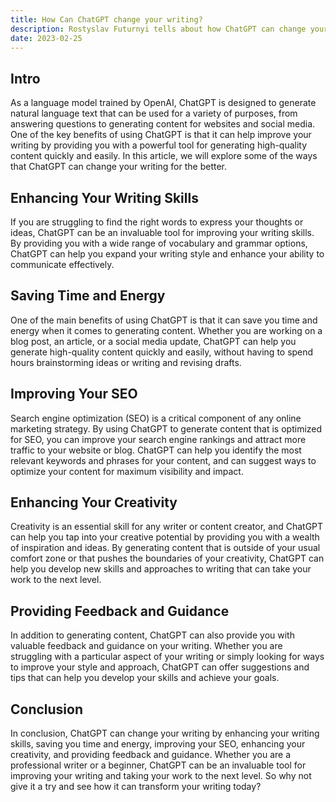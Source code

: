 ```yaml
---
title: How Can ChatGPT change your writing?
description: Rostyslav Futurnyi tells about how ChatGPT can change your writing by enhancing your writing skills, saving time and energy, improving your SEO, enhancing creativity, and providing feedback and guidance. It is a powerful tool that can generate high-quality content quickly and easily, expand your writing style, and suggest ways to optimize your content for maximum visibility and impact. Whether you are a professional writer or a beginner, ChatGPT can be an invaluable tool for improving your writing and taking your work to the next level.
date: 2023-02-25
---
```


## Intro

As a language model trained by OpenAI, ChatGPT is designed to generate natural language text that can be used for a variety of purposes, from answering questions to generating content for websites and social media. One of the key benefits of using ChatGPT is that it can help improve your writing by providing you with a powerful tool for generating high-quality content quickly and easily. In this article, we will explore some of the ways that ChatGPT can change your writing for the better.

## Enhancing Your Writing Skills

If you are struggling to find the right words to express your thoughts or ideas, ChatGPT can be an invaluable tool for improving your writing skills. By providing you with a wide range of vocabulary and grammar options, ChatGPT can help you expand your writing style and enhance your ability to communicate effectively.

## Saving Time and Energy

One of the main benefits of using ChatGPT is that it can save you time and energy when it comes to generating content. Whether you are working on a blog post, an article, or a social media update, ChatGPT can help you generate high-quality content quickly and easily, without having to spend hours brainstorming ideas or writing and revising drafts.

## Improving Your SEO

Search engine optimization (SEO) is a critical component of any online marketing strategy. By using ChatGPT to generate content that is optimized for SEO, you can improve your search engine rankings and attract more traffic to your website or blog. ChatGPT can help you identify the most relevant keywords and phrases for your content, and can suggest ways to optimize your content for maximum visibility and impact.

## Enhancing Your Creativity

Creativity is an essential skill for any writer or content creator, and ChatGPT can help you tap into your creative potential by providing you with a wealth of inspiration and ideas. By generating content that is outside of your usual comfort zone or that pushes the boundaries of your creativity, ChatGPT can help you develop new skills and approaches to writing that can take your work to the next level.

## Providing Feedback and Guidance

In addition to generating content, ChatGPT can also provide you with valuable feedback and guidance on your writing. Whether you are struggling with a particular aspect of your writing or simply looking for ways to improve your style and approach, ChatGPT can offer suggestions and tips that can help you develop your skills and achieve your goals.

## Conclusion

In conclusion, ChatGPT can change your writing by enhancing your writing skills, saving you time and energy, improving your SEO, enhancing your creativity, and providing feedback and guidance. Whether you are a professional writer or a beginner, ChatGPT can be an invaluable tool for improving your writing and taking your work to the next level. So why not give it a try and see how it can transform your writing today?
